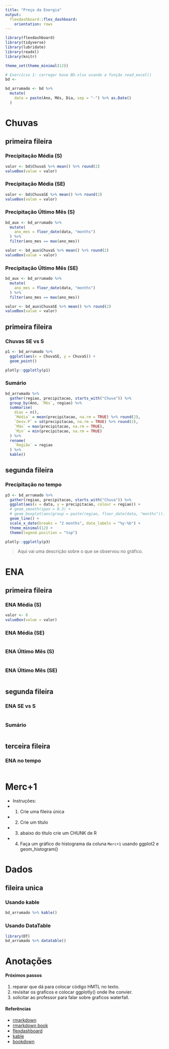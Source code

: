 ```yaml
---
title: "Preço da Energia"
output: 
  flexdashboard::flex_dashboard:
    orientation: rows
---
```


```r
library(flexdashboard)
library(tidyverse)
library(lubridate)
library(readxl)
library(knitr)

theme_set(theme_minimal(12))

# Exercício 1: carregar base BD.xlsx usando a função read_excel()
bd <- 

bd_arrumado <- bd %>%
  mutate(
    data = paste(Ano, Mês, Dia, sep = "-") %>% as.Date()
  )
```

Chuvas
=======================================================================

primeira fileira 
-----------------------------------------------------------------------

### Precipitação Média (S)

```r
valor <- bd$ChuvaS %>% mean() %>% round(2)
valueBox(value = valor)
```

### Precipitação Média (SE)

```r
valor <- bd$ChuvaSE %>% mean() %>% round(2)
valueBox(value = valor)
```

### Precipitação Último Mês (S)

```r
bd_aux <- bd_arrumado %>%
  mutate(
    ano_mes = floor_date(data, "months")
  ) %>%
  filter(ano_mes == max(ano_mes))

valor <- bd_aux$ChuvaS %>% mean() %>% round(2)
valueBox(value = valor)
```

### Precipitação Último Mês (SE)

```r
bd_aux <- bd_arrumado %>%
  mutate(
    ano_mes = floor_date(data, "months")
  ) %>%
  filter(ano_mes == max(ano_mes))

valor <- bd_aux$ChuvaSE %>% mean() %>% round(2)
valueBox(value = valor)
```


primeira fileira 
-----------------------------------------------------------------------

### Chuvas SE vs S

```r
p1 <- bd_arrumado %>%
  ggplot(aes(x = ChuvaSE, y = ChuvaS)) +
  geom_point()

plotly::ggplotly(p1)
```

### Sumário

```r
bd_arrumado %>%
  gather(regiao, precipitacao, starts_with("Chuva")) %>%
  group_by(Ano, `Mês`, regiao) %>%
  summarise(
    dias = n(),
    `Média` = mean(precipitacao, na.rm = TRUE) %>% round(2),
    `Desv.P` = sd(precipitacao, na.rm = TRUE) %>% round(2),
    `Máx` = max(precipitacao, na.rm = TRUE),
    `Min` = min(precipitacao, na.rm = TRUE)
  ) %>%
  rename(
    `Região` = regiao
  ) %>%
  kable()
```


segunda fileira
-----------------------------------------------------------------------

### Precipitação no tempo

```r
p3 <- bd_arrumado %>%
  gather(regiao, precipitacao, starts_with("Chuva")) %>%
  ggplot(aes(x = data, y = precipitacao, colour = regiao)) +
  # geom_smooth(span = 0.3) +
  # geom_boxplot(aes(group = paste(regiao, floor_date(data, "months"))), alpha = 0.3) +
  geom_line() +
  scale_x_date(breaks = "2 months", date_labels = "%y-%b") +
  theme_minimal(12) +
  theme(legend.position = "top")

plotly::ggplotly(p3)
```

> Aqui vai uma descrição sobre o que se observou no gráfico.

ENA
=======================================================================

primeira fileira 
-----------------------------------------------------------------------

### ENA Média (S)

```r
valor <- 0
valueBox(value = valor)
```

### ENA Média (SE)

```r

```

### ENA Último Mês (S)

```r

```

### ENA Último Mês (SE)

```r

```

segunda fileira
-----------------------------------------------------------------------

### ENA SE vs S

```r

```

### Sumário

```r

```


terceira fileira 
-----------------------------------------------------------------------

### ENA no tempo

```r

```


Merc+1
=========================================================================================

- Instruções:
- 1) Crie uma fileira única
- 2) Crie um título
- 3) abaixo do título crie um CHUNK de R 
- 4) Faça um gráfico do histograma da coluna `Merc+1` usando ggplot2 e geom_histogram()


Dados 
=========================================================================================

fileira unica {.tabset}
------------------------------------------------------

### Usando kable

```r
bd_arrumado %>% kable()
```

### Usando DataTable

```r
library(DT)
bd_arrumado %>% datatable()
```




Anotações {data-orientation=columns}
============================================

<h4>Próximos passos</h4>

1. reparar que dá para colocar código HMTL no texto.
2. revisitar os graficos e colocar ggplotly() onde lhe convier.
3. solicitar ao professor para falar sobre graficos waterfall.

<h4>Referências</h4>

- [rmarkdown](https://rmarkdown.rstudio.com/lesson-1.html)
- [rmarkdown book](https://bookdown.org/yihui/rmarkdown/)
- [flexdashboard](https://rmarkdown.rstudio.com/flexdashboard/using.html)
- [kable](https://cran.r-project.org/web/packages/kableExtra/vignettes/awesome_table_in_html.html)
- [bookdown](https://bookdown.org/yihui/bookdown/get-started.html)

